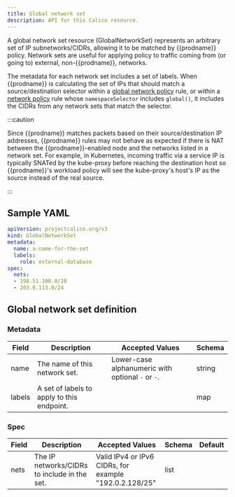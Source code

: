 ```yaml
---
title: Global network set
description: API for this Calico resource.
---
```


A global network set resource (GlobalNetworkSet) represents an arbitrary set of IP subnetworks/CIDRs,
allowing it to be matched by {{prodname}} policy.  Network sets are useful for applying policy to traffic
coming from (or going to) external, non-{{prodname}}, networks.

The metadata for each network set includes a set of labels.  When {{prodname}} is calculating the set of
IPs that should match a source/destination selector within a
[global network policy](globalnetworkpolicy.mdx) rule, or within a
[network policy](networkpolicy.mdx) rule whose `namespaceSelector` includes `global()`, it includes
the CIDRs from any network sets that match the selector.

:::caution

Since {{prodname}} matches packets based on their source/destination IP addresses,
{{prodname}} rules may not behave as expected if there is NAT between the {{prodname}}-enabled node and the
networks listed in a network set.  For example, in Kubernetes, incoming traffic via a service IP is
typically SNATed by the kube-proxy before reaching the destination host so {{prodname}}'s workload
policy will see the kube-proxy's host's IP as the source instead of the real source.

:::


## Sample YAML

```yaml
apiVersion: projectcalico.org/v3
kind: GlobalNetworkSet
metadata:
  name: a-name-for-the-set
  labels:
    role: external-database
spec:
  nets:
  - 198.51.100.0/28
  - 203.0.113.0/24
```

## Global network set definition

### Metadata

| Field       | Description                                | Accepted Values                                     | Schema  |
|-------------|--------------------------------------------|-----------------------------------------------------|---------|
| name        | The name of this network set.              | Lower-case alphanumeric with optional `-` or `-`.   | string  |
| labels      | A set of labels to apply to this endpoint. |                                                     | map     |

### Spec

| Field       | Description                                  | Accepted Values                                         | Schema | Default    |
|-------------|----------------------------------------------|---------------------------------------------------------|--------|------------|
| nets        | The IP networks/CIDRs to include in the set. | Valid IPv4 or IPv6 CIDRs, for example "192.0.2.128/25"  | list   |            |
